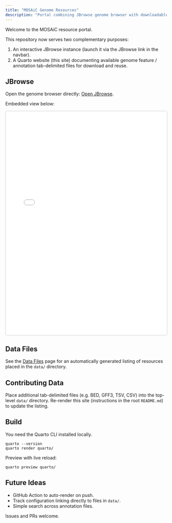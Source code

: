 ```yaml
---
title: "MOSAiC Genome Resources"
description: "Portal combining JBrowse genome browser with downloadable annotation tables."
---
```


Welcome to the MOSAiC resource portal.

This repository now serves two complementary purposes:

1. An interactive JBrowse instance (launch it via the JBrowse link in the navbar).
2. A Quarto website (this site) documenting available genome feature / annotation tab-delimited files for download and reuse.

## JBrowse

Open the genome browser directly: [Open JBrowse](../index.html){target="_blank"}.

Embedded view below:

<iframe src="../index.html" style="width:100%;height:700px;border:1px solid #ccc;border-radius:4px;" title="JBrowse"></iframe>

## Data Files

See the [Data Files](data.qmd) page for an automatically generated listing of resources placed in the `data/` directory.

## Contributing Data

Place additional tab-delimited files (e.g. BED, GFF3, TSV, CSV) into the top-level `data/` directory. Re-render this site (instructions in the root `README.md`) to update the listing.

## Build

You need the Quarto CLI installed locally.

```
quarto --version
quarto render quarto/
```

Preview with live reload:

```
quarto preview quarto/
```

## Future Ideas

- GitHub Action to auto-render on push.
- Track configuration linking directly to files in `data/`.
- Simple search across annotation files.

Issues and PRs welcome.

